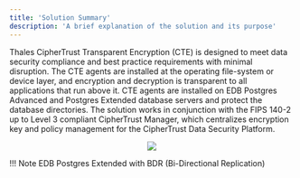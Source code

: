 ```yaml
---
title: 'Solution Summary'
description: 'A brief explanation of the solution and its purpose'
---
```

Thales CipherTrust Transparent Encryption (CTE) is designed to meet data security compliance and best practice requirements with minimal disruption. The CTE agents are installed at the operating file-system or device layer, and encryption and decryption is transparent to all applications that run above it. CTE agents are installed on EDB Postgres Advanced and Postgres Extended database servers and protect the database directories. The solution works in conjunction with the FIPS 140-2 up to Level 3 compliant CipherTrust Manager, which centralizes encryption key and policy management for the CipherTrust Data Security Platform.

<p align="center">
  <img  src="Images/SolutionSummary.jpg.png">
</p>



!!! Note
    EDB Postgres Extended with BDR (Bi-Directional Replication)